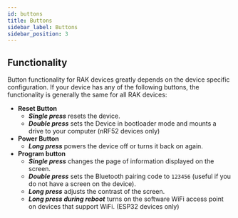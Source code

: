 ```yaml
---
id: buttons
title: Buttons
sidebar_label: Buttons
sidebar_position: 3
---
```


## Functionality

Button functionality for RAK devices greatly depends on the device specific configuration. If your device has any of the following buttons, the functionality is generally the same for all RAK devices:

- **Reset Button**
	- _**Single press**_ resets the device.
	- _**Double press**_ sets the Device in bootloader mode and mounts a drive to your computer (nRF52 devices only)
- **Power Button**
	- _**Long press**_ powers the device off or turns it back on again.
- **Program button**
	- _**Single press**_ changes the page of information displayed on the screen.
	- _**Double press**_ sets the Bluetooth pairing code to `123456` (useful if you do not have a screen on the device).
	- _**Long press**_ adjusts the contrast of the screen.
	- _**Long press during reboot**_ turns on the software WiFi access point on devices that support WiFi. (ESP32 devices only)